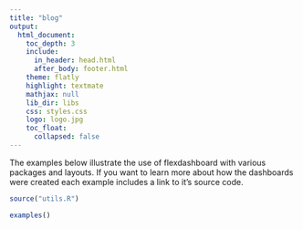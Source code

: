 ```yaml
---
title: "blog"
output:
  html_document:
    toc_depth: 3
    include:
      in_header: head.html
      after_body: footer.html
    theme: flatly
    highlight: textmate
    mathjax: null
    lib_dir: libs
    css: styles.css
    logo: logo.jpg
    toc_float:
      collapsed: false
---
```


The examples below illustrate the use of flexdashboard with various packages and layouts. If you want to learn more about how the dashboards were created each example includes a link to it's source code. 

```r
source("utils.R")
```

```r
examples()
```

